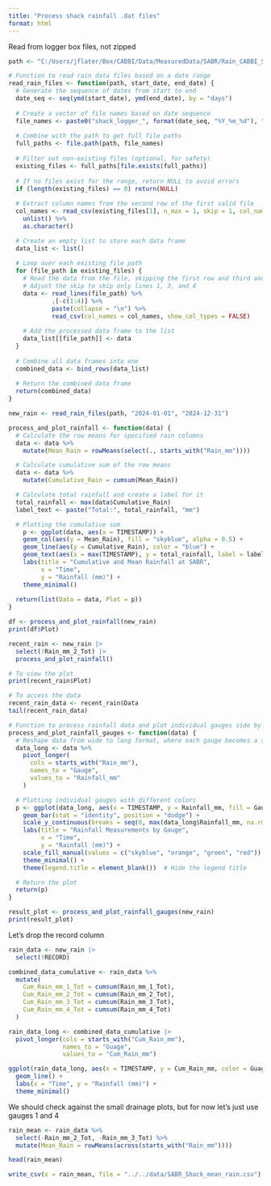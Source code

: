 ---
title: "Process shack rainfall .dat files"
format: html
---
Read from logger box files, not zipped
```{r}
path <- "C:/Users/jflater/Box/CABBI/Data/MeasuredData/SABR/Rain_CABBI_Shack/Rain/logger/"
```

```{r}
# Function to read rain data files based on a date range
read_rain_files <- function(path, start_date, end_date) {
  # Generate the sequence of dates from start to end
  date_seq <- seq(ymd(start_date), ymd(end_date), by = "days")
  
  # Create a vector of file names based on date sequence
  file_names <- paste0("shack_logger_", format(date_seq, "%Y_%m_%d"), "_0030.dat")
  
  # Combine with the path to get full file paths
  full_paths <- file.path(path, file_names)
  
  # Filter out non-existing files (optional, for safety)
  existing_files <- full_paths[file.exists(full_paths)]
  
  # If no files exist for the range, return NULL to avoid errors
  if (length(existing_files) == 0) return(NULL)
  
  # Extract column names from the second row of the first valid file
  col_names <- read_csv(existing_files[1], n_max = 1, skip = 1, col_names = FALSE, show_col_types = FALSE) %>%
    unlist() %>%
    as.character()

  # Create an empty list to store each data frame
  data_list <- list()
  
  # Loop over each existing file path
  for (file_path in existing_files) {
    # Read the data from the file, skipping the first row and third and fourth rows
    # Adjust the skip to skip only lines 1, 3, and 4
    data <- read_lines(file_path) %>% 
            .[-c(1:4)] %>%
            paste(collapse = "\n") %>%
            read_csv(col_names = col_names, show_col_types = FALSE)
    
    # Add the processed data frame to the list
    data_list[[file_path]] <- data
  }
  
  # Combine all data frames into one
  combined_data <- bind_rows(data_list)
  
  # Return the combined data frame
  return(combined_data)
}

```

```{r}
new_rain <- read_rain_files(path, "2024-01-01", "2024-12-31")
```

```{r}
process_and_plot_rainfall <- function(data) {
  # Calculate the row means for specified rain columns
  data <- data %>%
    mutate(Mean_Rain = rowMeans(select(., starts_with("Rain_mm"))))

  # Calculate cumulative sum of the row means
  data <- data %>%
    mutate(Cumulative_Rain = cumsum(Mean_Rain))

  # Calculate total rainfall and create a label for it
  total_rainfall <- max(data$Cumulative_Rain)
  label_text <- paste("Total:", total_rainfall, "mm")

  # Plotting the cumulative sum
    p <- ggplot(data, aes(x = TIMESTAMP)) +
    geom_col(aes(y = Mean_Rain), fill = "skyblue", alpha = 0.5) +
    geom_line(aes(y = Cumulative_Rain), color = "blue") +
    geom_text(aes(x = max(TIMESTAMP), y = total_rainfall, label = label_text), hjust = 1.1, vjust = 2.1, check_overlap = TRUE) +
    labs(title = "Cumulative and Mean Rainfall at SABR",
         x = "Time",
         y = "Rainfall (mm)") +
    theme_minimal()
  
  return(list(Data = data, Plot = p))
}
```
```{r}
df <- process_and_plot_rainfall(new_rain)
print(df$Plot)
```

```{r}
recent_rain <- new_rain |> 
  select(!Rain_mm_2_Tot) |> 
  process_and_plot_rainfall()

# To view the plot
print(recent_rain$Plot)

# To access the data
recent_rain_data <- recent_rain$Data
tail(recent_rain_data)
```

```{r}
# Function to process rainfall data and plot individual gauges side by side
process_and_plot_rainfall_gauges <- function(data) {
  # Reshape data from wide to long format, where each gauge becomes a separate observation
  data_long <- data %>%
    pivot_longer(
      cols = starts_with("Rain_mm"),
      names_to = "Gauge",
      values_to = "Rainfall_mm"
    ) 

  # Plotting individual gauges with different colors
  p <- ggplot(data_long, aes(x = TIMESTAMP, y = Rainfall_mm, fill = Gauge)) +
    geom_bar(stat = "identity", position = "dodge") +  
    scale_y_continuous(breaks = seq(0, max(data_long$Rainfall_mm, na.rm = TRUE) + 0.5, by = 0.5)) +  # Custom y-axis breaks
    labs(title = "Rainfall Measurements by Gauge",
         x = "Time",
         y = "Rainfall (mm)") +
    scale_fill_manual(values = c("skyblue", "orange", "green", "red")) +  # Customize colors for each gauge
    theme_minimal() +
    theme(legend.title = element_blank())  # Hide the legend title

  # Return the plot
  return(p)
}

result_plot <- process_and_plot_rainfall_gauges(new_rain)
print(result_plot)

```

<!-- Save data, this is raw so we will need to remove bad gauges when plotting -->
<!-- We need to append new data to combined data -->
<!-- ```{r} -->
<!-- max(combined_data$TIMESTAMP) -->
<!-- ``` -->
<!-- We need to get the files from `r max(combined_data$TIMESTAMP)` to now -->
<!-- ```{r} -->
<!-- new_rain <- read_rain_files(path, "2024-06-14", "2024-06-24") -->
<!-- ``` -->

<!-- ```{r} -->
<!-- head(new_rain) -->
<!-- head(combined_data) -->
<!-- ``` -->
<!-- ```{r} -->
<!-- rain <- bind_rows(combined_data, new_rain) -->
<!-- ``` -->
<!-- ```{r} -->
<!-- head(rain) -->
<!-- ``` -->

<!-- ```{r} -->
<!-- tail(rain) -->
<!-- ``` -->

<!-- ```{r} -->
<!-- # Count duplicates in the column -->
<!-- duplicate_counts <- table(rain$TIMESTAMP) -->

<!-- # Filter counts to find duplicates -->
<!-- duplicate_counts[duplicate_counts > 1] -->
<!-- ``` -->

<!-- ```{r} -->
<!-- any(duplicated(rain$RECORD)) -->
<!-- any(duplicated(rain$TIMESTAMP)) -->
<!-- ``` -->

Let's drop the record column

```{r}
rain_data <- new_rain |>
  select(!RECORD)
```

```{r}
combined_data_cumulative <- rain_data %>%
  mutate(
    Cum_Rain_mm_1_Tot = cumsum(Rain_mm_1_Tot),
    Cum_Rain_mm_2_Tot = cumsum(Rain_mm_2_Tot),
    Cum_Rain_mm_3_Tot = cumsum(Rain_mm_3_Tot),
    Cum_Rain_mm_4_Tot = cumsum(Rain_mm_4_Tot)
  )

rain_data_long <- combined_data_cumulative |> 
  pivot_longer(cols = starts_with("Cum_Rain_mm"),
               names_to = "Guage",
               values_to = "Cum_Rain_mm")

ggplot(rain_data_long, aes(x = TIMESTAMP, y = Cum_Rain_mm, color = Guage, group = Guage)) +
  geom_line() +
  labs(x = "Time", y = "Rainfall (mm)") +
  theme_minimal()
```

We should check against the small drainage plots, but for now let's just use gauges 1 and 4

```{r}
rain_mean <- rain_data %>% 
  select(-Rain_mm_2_Tot, -Rain_mm_3_Tot) %>%
  mutate(Mean_Rain = rowMeans(across(starts_with("Rain_mm")))) 

head(rain_mean)

write_csv(x = rain_mean, file = "../../data/SABR_Shack_mean_rain.csv")
```
